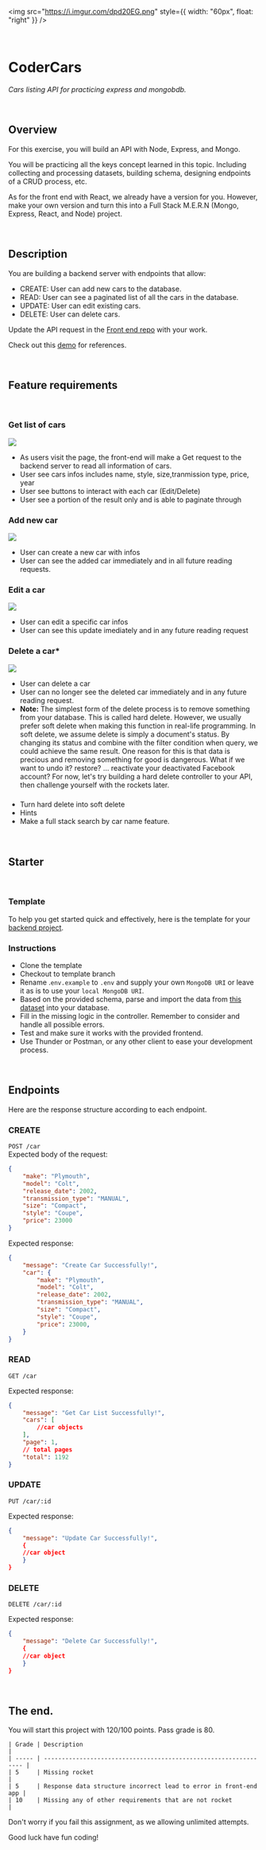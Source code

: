 <img
src="https://i.imgur.com/dpd20EG.png"
style={{ width: "60px", float: "right" }}
/>

<br/>

# CoderCars

_Cars listing API for practicing express and mongobdb._

<br/>

## Overview

For this exercise, you will build an API with Node, Express, and Mongo.

You will be practicing all the keys concept learned in this topic. Including collecting and processing datasets, building schema, designing endpoints of a CRUD process, etc.

As for the front end with React, we already have a version for you. However, make your own version and turn this into a Full Stack M.E.R.N (Mongo, Express, React, and Node) project.

<br/>

## Description

You are building a backend server with endpoints that allow:

-   CREATE: User can add new cars to the database.
-   READ: User can see a paginated list of all the cars in the database.
-   UPDATE: User can edit existing cars.
-   DELETE: User can delete cars.

Update the API request in the <a href="https://github.com/coderschool/codercars-fe" target="_blank">Front end repo</a> with your work.

Check out this <a href="https://codercars.netlify.app/" target="_blank">demo</a> for references.

<br/>

## Feature requirements

<br/>

### Get list of cars

![](https://i.imgur.com/xvBsd2z.jpg)

-   As users visit the page, the front-end will make a Get request to the backend server to read all information of cars.
-   User see cars infos includes name, style, size,tranmission type, price, year
-   User see buttons to interact with each car (Edit/Delete)
-   User see a portion of the result only and is able to paginate through

### Add new car

![](https://i.imgur.com/ogeWERI.jpg)

-   User can create a new car with infos
-   User can see the added car immediately and in all future reading requests.

### Edit a car

![](https://i.imgur.com/4karJud.jpg)

-   User can edit a specific car infos
-   User can see this update imediately and in any future reading request

### Delete a car*

![](https://i.imgur.com/qgF9OfO.png)

-   User can delete a car
-   User can no longer see the deleted car immediately and in any future reading request.
-   **Note:** The simplest form of the delete process is to remove something from your database. This is called hard delete. However, we usually prefer soft delete when making this function in real-life programming. In soft delete, we assume delete is simply a document's status. By changing its status and combine with the filter condition when query, we could achieve the same result. One reason for this is that data is precious and removing something for good is dangerous. What if we want to undo it? restore? … reactivate your deactivated Facebook account? For now, let's try building a hard delete controller to your API, then challenge yourself with the rockets later.

### 

-   Turn hard delete into soft delete
-   Hints
-   Make a full stack search by car name feature.

<br/>

## Starter

<br/>

### Template

To help you get started quick and effectively, here is the template for your <a href="https://github.com/coderschool/codercars-be" target="_blank">backend project</a>.

### Instructions

-   Clone the template
-   Checkout to template branch
-   Rename .`env.example` to `.env` and supply your own `MongoDB URI` or leave it as is to use your `local MongoDB URI`.
-   Based on the provided schema, parse and import the data from <a href="https://www.kaggle.com/datasets/CooperUnion/cardataset" target="_blank">this dataset</a> into your database.
-   Fill in the missing logic in the controller. Remember to consider and handle all possible errors.
-   Test and make sure it works with the provided frontend.
-   Use Thunder or Postman, or any other client to ease your development process.

<br/>

## Endpoints

Here are the response structure according to each endpoint.

### CREATE

`POST /car`  
Expected body of the request:

```json
{
    "make": "Plymouth",
    "model": "Colt",
    "release_date": 2002,
    "transmission_type": "MANUAL",
    "size": "Compact",
    "style": "Coupe",
    "price": 23000
}
```

Expected response:

```json
{
    "message": "Create Car Successfully!",
    "car": {
        "make": "Plymouth",
        "model": "Colt",
        "release_date": 2002,
        "transmission_type": "MANUAL",
        "size": "Compact",
        "style": "Coupe",
        "price": 23000,
    }
}
```

### READ

`GET /car`

Expected response:

```json
{
    "message": "Get Car List Successfully!",
    "cars": [
        //car objects
    ],
    "page": 1,
    // total pages
    "total": 1192
}
```

### UPDATE

`PUT /car/:id`

Expected response:

```json
{
    "message": "Update Car Successfully!",
    {
    //car object
    }
}
```

### DELETE

`DELETE /car/:id`

Expected response:

```json
{
    "message": "Delete Car Successfully!",
    {
    //car object
    }
}
```

<br/>

## The end.

You will start this project with 120/100 points. Pass grade is 80.

```
| Grade | Description                                                      |
| ----- | ---------------------------------------------------------------- |
| 5     | Missing rocket                                                   |
| 5     | Response data structure incorrect lead to error in front-end app |
| 10    | Missing any of other requirements that are not rocket            |
```

Don't worry if you fail this assignment, as we allowing unlimited attempts.

Good luck have fun coding!

<br/>
<br/>
<br/>